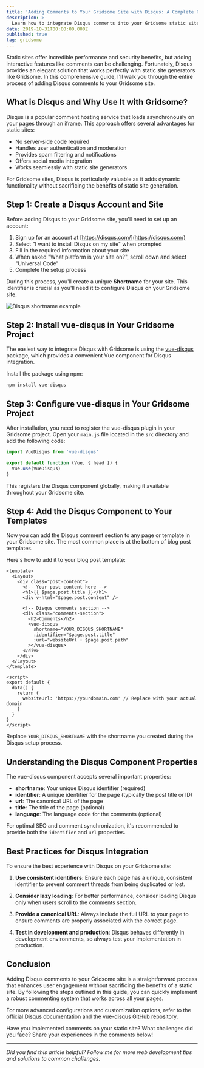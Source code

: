 ```yaml
---
title: 'Adding Comments to Your Gridsome Site with Disqus: A Complete Guide'
description: >-
  Learn how to integrate Disqus comments into your Gridsome static site with step-by-step instructions for seamless user engagement.
date: 2019-10-31T00:00:00.000Z
published: true
tag: gridsome
---
```


Static sites offer incredible performance and security benefits, but adding interactive features like comments can be challenging. Fortunately, Disqus provides an elegant solution that works perfectly with static site generators like Gridsome. In this comprehensive guide, I'll walk you through the entire process of adding Disqus comments to your Gridsome site.

## What is Disqus and Why Use It with Gridsome?

Disqus is a popular comment hosting service that loads asynchronously on your pages through an iframe. This approach offers several advantages for static sites:

- No server-side code required
- Handles user authentication and moderation
- Provides spam filtering and notifications
- Offers social media integration
- Works seamlessly with static site generators

For Gridsome sites, Disqus is particularly valuable as it adds dynamic functionality without sacrificing the benefits of static site generation.

## Step 1: Create a Disqus Account and Site

Before adding Disqus to your Gridsome site, you'll need to set up an account:

1. Sign up for an account at [https://disqus.com/](https://disqus.com/)
2. Select "I want to install Disqus on my site" when prompted
3. Fill in the required information about your site
4. When asked "What platform is your site on?", scroll down and select "Universal Code"
5. Complete the setup process

During this process, you'll create a unique **Shortname** for your site. This identifier is crucial as you'll need it to configure Disqus on your Gridsome site.

![Disqus shortname example](/images/shortname.png)

## Step 2: Install vue-disqus in Your Gridsome Project

The easiest way to integrate Disqus with Gridsome is using the [vue-disqus](https://github.com/ktquez/vue-disqus) package, which provides a convenient Vue component for Disqus integration.

Install the package using npm:

```bash
npm install vue-disqus
```

## Step 3: Configure vue-disqus in Your Gridsome Project

After installation, you need to register the vue-disqus plugin in your Gridsome project. Open your `main.js` file located in the `src` directory and add the following code:

```js
import VueDisqus from 'vue-disqus'

export default function (Vue, { head }) {
  Vue.use(VueDisqus)
}
```

This registers the Disqus component globally, making it available throughout your Gridsome site.

## Step 4: Add the Disqus Component to Your Templates

Now you can add the Disqus comment section to any page or template in your Gridsome site. The most common place is at the bottom of blog post templates.

Here's how to add it to your blog post template:

```vue
<template>
  <Layout>
    <div class="post-content">
      <!-- Your post content here -->
      <h1>{{ $page.post.title }}</h1>
      <div v-html="$page.post.content" />

      <!-- Disqus comments section -->
      <div class="comments-section">
        <h2>Comments</h2>
        <vue-disqus
          shortname="YOUR_DISQUS_SHORTNAME"
          :identifier="$page.post.title"
          :url="websiteUrl + $page.post.path"
        ></vue-disqus>
      </div>
    </div>
  </Layout>
</template>

<script>
export default {
  data() {
    return {
      websiteUrl: 'https://yourdomain.com' // Replace with your actual domain
    }
  }
}
</script>
```

Replace `YOUR_DISQUS_SHORTNAME` with the shortname you created during the Disqus setup process.

## Understanding the Disqus Component Properties

The vue-disqus component accepts several important properties:

- **shortname**: Your unique Disqus identifier (required)
- **identifier**: A unique identifier for the page (typically the post title or ID)
- **url**: The canonical URL of the page
- **title**: The title of the page (optional)
- **language**: The language code for the comments (optional)

For optimal SEO and comment synchronization, it's recommended to provide both the `identifier` and `url` properties.

## Best Practices for Disqus Integration

To ensure the best experience with Disqus on your Gridsome site:

1. **Use consistent identifiers**: Ensure each page has a unique, consistent identifier to prevent comment threads from being duplicated or lost.

2. **Consider lazy loading**: For better performance, consider loading Disqus only when users scroll to the comments section.

3. **Provide a canonical URL**: Always include the full URL to your page to ensure comments are properly associated with the correct page.

4. **Test in development and production**: Disqus behaves differently in development environments, so always test your implementation in production.

## Conclusion

Adding Disqus comments to your Gridsome site is a straightforward process that enhances user engagement without sacrificing the benefits of a static site. By following the steps outlined in this guide, you can quickly implement a robust commenting system that works across all your pages.

For more advanced configurations and customization options, refer to the [official Disqus documentation](https://disqus.com/admin/install/platforms/universalcode/) and the [vue-disqus GitHub repository](https://github.com/ktquez/vue-disqus).

Have you implemented comments on your static site? What challenges did you face? Share your experiences in the comments below!

---

_Did you find this article helpful? Follow me for more web development tips and solutions to common challenges._
